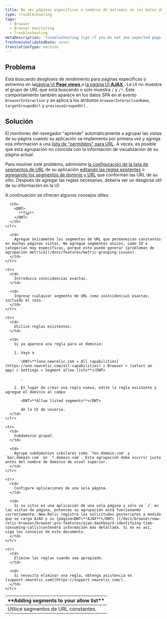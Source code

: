 ```yaml
---
title: No ver páginas específicas o nombres de extremos en los datos del navegador
type: troubleshooting
tags:
  - Browser
  - Browser monitoring
  - Troubleshooting
metaDescription: 'Troubleshooting tips if you do not see expected page views, URLs, or AJAX when using New Relic browser or SPA monitoring.'
freshnessValidatedDate: never
translationType: machine
---
```


## Problema

Está buscando desgloses de rendimiento para páginas específicas o extremos en la[página UI <InlinePopover type="browser"/><DNT>**Page views**</DNT> ](/docs/browser/new-relic-browser/additional-standard-features/page-views-insights-your-sites-popularity)o [la página UI <DNT>**AJAX**</DNT> ](/docs/browser/new-relic-browser/browser-pro-features/ajax-dashboard-identifying-time-consuming-calls). La UI no muestra el grupo de URL que está buscando o solo muestra `/` y `/*`. Este comportamiento también aparece en los datos SPA en el evento `BrowserInteraction` y se aplica a los atributos `browserInteractionName`, `targetGroupedUrl` y `previousGroupedUrl` .

## Solución

El monitoreo del navegador "aprende" automáticamente a agrupar las vistas de su página cuando su aplicación se implementa por primera vez y agrega esa información a una [lista de "permitidos" para URL](/docs/browser/new-relic-browser/configuration/group-browser-metrics-urls). A veces, es posible que esta agrupación no coincida con la información de visualización de su página actual.

Para resolver este problema, administre [la configuración de la lista de segmentos de URL](/docs/browser/new-relic-browser/configuration/browser-settings-ui-options-apdex-geography#enabling) de su aplicación [editando las reglas existentes](/docs/browser/new-relic-browser/configuration/group-browser-metrics-urls#maintaining) o [agregando los segmentos de dominio y URL](/docs/browser/new-relic-browser/configuration/group-browser-metrics-urls#adding) que conforman las URL de su sitio. Después de agregar las reglas necesarias, debería ver un desglose útil de su información en la UI.

A continuación se ofrecen algunos consejos útiles:

<table>
  <thead>
    <tr>
      <th width={200}>
        <DNT>
          **Adding segments to your allow list**
        </DNT>
      </th>

      <th>
        <DNT>
          **Tip**
        </DNT>
      </th>
    </tr>
  </thead>

  <tbody>
    <tr>
      <td>
        Utilice segmentos de URL constantes.
      </td>

      <td>
        Agregue únicamente los segmentos de URL que permanezcan constantes en muchas páginas vistas. No agregue segmentos únicos, como ID o categorías muy específicas, porque esto puede generar [problemas de agrupación métrica](/docs/features/metric-grouping-issues).
      </td>
    </tr>

    <tr>
      <td>
        Introduzca coincidencias exactas.
      </td>

      <td>
        Ingrese cualquier segmento de URL como coincidencias exactas, incluido el caso.
      </td>
    </tr>

    <tr>
      <td>
        Utilice reglas existentes.
      </td>

      <td>
        Si ya aparece una regla para un dominio:

        1. Vaya a

           <DNT>**[one.newrelic.com > All capabilities](https://one.newrelic.com/all-capabilities) > Browser > (select an app) > Settings > Segment allow lists**</DNT>

           .

        2. En lugar de crear una regla nueva, edite la regla existente y agregue el dominio al campo

           <DNT>**Allow listed segments**</DNT>

           de la UI de usuario.
      </td>
    </tr>

    <tr>
      <td>
        Subdominio grupal.
      </td>

      <td>
        Agrupe subdominios similares como `foo.domain.com` y `bar.domain.com` en `*.domain.com`. Esta agrupación debe ocurrir justo antes del nombre de dominio de nivel superior.
      </td>
    </tr>

    <tr>
      <td>
        Configure aplicaciones de una sola página.
      </td>

      <td>
        Si su sitio es una aplicación de una sola página y solo ve `/` en las vistas de página, entonces su agrupación está funcionando correctamente. New Relic registra las solicitudes posteriores a medida que se carga AJAX y su [página<DNT>**AJAX**</DNT> ](/docs/browser/new-relic-browser/browser-pro-features/ajax-dashboard-identifying-time-consuming-calls)contendrá información más detallada. Si no es así, siga los consejos de este documento.
      </td>
    </tr>

    <tr>
      <td>
        Elimine las reglas cuando sea apropiado.
      </td>

      <td>
        Si necesita eliminar una regla, obtenga asistencia en [support.newrelic.com](https://support.newrelic.com/).
      </td>
    </tr>
  </tbody>
</table>